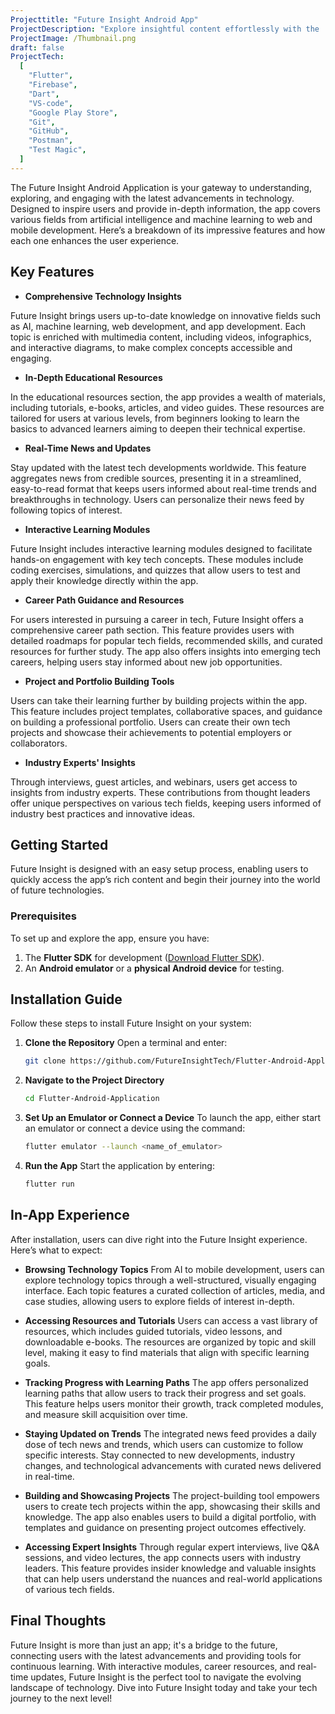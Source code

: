 ```yaml
---
Projecttitle: "Future Insight Android App"
ProjectDescription: "Explore insightful content effortlessly with the 'Clean UI Future Insight' Android App. Designed in Flutter for a seamless and immersive experience."
ProjectImage: /Thumbnail.png
draft: false
ProjectTech:
  [
    "Flutter",
    "Firebase",
    "Dart",
    "VS-code",
    "Google Play Store",
    "Git",
    "GitHub",
    "Postman",
    "Test Magic",
  ]
---
```


The Future Insight Android Application is your gateway to understanding, exploring, and engaging with the latest advancements in technology. Designed to inspire users and provide in-depth information, the app covers various fields from artificial intelligence and machine learning to web and mobile development. Here’s a breakdown of its impressive features and how each one enhances the user experience.

## Key Features

- **Comprehensive Technology Insights**

Future Insight brings users up-to-date knowledge on innovative fields such as AI, machine learning, web development, and app development. Each topic is enriched with multimedia content, including videos, infographics, and interactive diagrams, to make complex concepts accessible and engaging.

- **In-Depth Educational Resources**

In the educational resources section, the app provides a wealth of materials, including tutorials, e-books, articles, and video guides. These resources are tailored for users at various levels, from beginners looking to learn the basics to advanced learners aiming to deepen their technical expertise.

- **Real-Time News and Updates**

Stay updated with the latest tech developments worldwide. This feature aggregates news from credible sources, presenting it in a streamlined, easy-to-read format that keeps users informed about real-time trends and breakthroughs in technology. Users can personalize their news feed by following topics of interest.

- **Interactive Learning Modules**

Future Insight includes interactive learning modules designed to facilitate hands-on engagement with key tech concepts. These modules include coding exercises, simulations, and quizzes that allow users to test and apply their knowledge directly within the app.

- **Career Path Guidance and Resources**

For users interested in pursuing a career in tech, Future Insight offers a comprehensive career path section. This feature provides users with detailed roadmaps for popular tech fields, recommended skills, and curated resources for further study. The app also offers insights into emerging tech careers, helping users stay informed about new job opportunities.

- **Project and Portfolio Building Tools**

Users can take their learning further by building projects within the app. This feature includes project templates, collaborative spaces, and guidance on building a professional portfolio. Users can create their own tech projects and showcase their achievements to potential employers or collaborators.

- **Industry Experts' Insights**

Through interviews, guest articles, and webinars, users get access to insights from industry experts. These contributions from thought leaders offer unique perspectives on various tech fields, keeping users informed of industry best practices and innovative ideas.

## Getting Started

Future Insight is designed with an easy setup process, enabling users to quickly access the app’s rich content and begin their journey into the world of future technologies.

### Prerequisites

To set up and explore the app, ensure you have:

1. The **Flutter SDK** for development ([Download Flutter SDK](https://docs.flutter.dev/get-started/install)).
2. An **Android emulator** or a **physical Android device** for testing.

## Installation Guide

Follow these steps to install Future Insight on your system:

1. **Clone the Repository**
   Open a terminal and enter:

   ```bash
   git clone https://github.com/FutureInsightTech/Flutter-Android-Application.git
   ```

2. **Navigate to the Project Directory**

   ```bash
   cd Flutter-Android-Application
   ```

3. **Set Up an Emulator or Connect a Device**
   To launch the app, either start an emulator or connect a device using the command:

   ```bash
   flutter emulator --launch <name_of_emulator>
   ```

4. **Run the App**
   Start the application by entering:
   ```bash
   flutter run
   ```

## In-App Experience

After installation, users can dive right into the Future Insight experience. Here’s what to expect:

- **Browsing Technology Topics**
  From AI to mobile development, users can explore technology topics through a well-structured, visually engaging interface. Each topic features a curated collection of articles, media, and case studies, allowing users to explore fields of interest in-depth.

- **Accessing Resources and Tutorials**
  Users can access a vast library of resources, which includes guided tutorials, video lessons, and downloadable e-books. The resources are organized by topic and skill level, making it easy to find materials that align with specific learning goals.

- **Tracking Progress with Learning Paths**
  The app offers personalized learning paths that allow users to track their progress and set goals. This feature helps users monitor their growth, track completed modules, and measure skill acquisition over time.

- **Staying Updated on Trends**
  The integrated news feed provides a daily dose of tech news and trends, which users can customize to follow specific interests. Stay connected to new developments, industry changes, and technological advancements with curated news delivered in real-time.

- **Building and Showcasing Projects**
  The project-building tool empowers users to create tech projects within the app, showcasing their skills and knowledge. The app also enables users to build a digital portfolio, with templates and guidance on presenting project outcomes effectively.

- **Accessing Expert Insights**
  Through regular expert interviews, live Q&A sessions, and video lectures, the app connects users with industry leaders. This feature provides insider knowledge and valuable insights that can help users understand the nuances and real-world applications of various tech fields.

## Final Thoughts

Future Insight is more than just an app; it's a bridge to the future, connecting users with the latest advancements and providing tools for continuous learning. With interactive modules, career resources, and real-time updates, Future Insight is the perfect tool to navigate the evolving landscape of technology. Dive into Future Insight today and take your tech journey to the next level!
